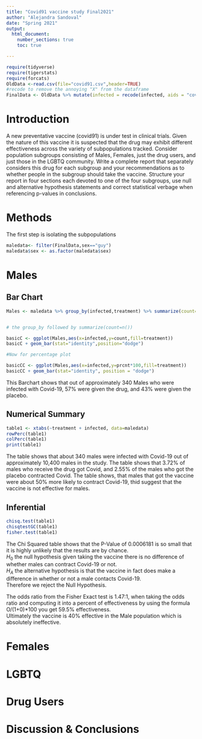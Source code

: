 ```yaml
---
title: "Covid91 vaccine study Final2021"
author: "Alejandra Sandoval"
date: "Spring 2021"
output: 
  html_document:
    number_sections: true
    toc: true

---
```


```r
require(tidyverse)
require(tigerstats)
require(forcats)
OldData <-read.csv(file="covid91.csv",header=TRUE)
#recode to remove the annoying "X" from the dataframe
FinalData <- OldData %>% mutate(infected = recode(infected, aids = "covid", none = "OK" )) %>% select(-one_of("X"))
```

# Introduction

A new  preventative vaccine (covid91) is under test in clinical trials. Given the nature of this vaccine it is suspected that the drug may exhibit different effectiveness across the variety of subpopulations tracked. Consider population subgroups consisting of Males, Females, just the drug users, and just those in the LGBTQ community. Write a complete report that separately considers this drug for each subgroup and your recommendations as to whether people in the subgroup should take the vaccine. Structure your report in four sections each devoted to one of the four subgroups, use null and alternative hypothesis statements and correct statistical verbage when referencing p-values in conclusions.

# Methods

The first step is isolating the subpopulations 
```r
maledata<- filter(FinalData,sex=="guy")
maledata$sex <- as.factor(maledata$sex)
```

# Males

## Bar Chart

```r
Males <- maledata %>% group_by(infected,treatment) %>% summarize(count=n()) %>% mutate(prcnt=count/sum(count))


# the group_by followed by summarize(count=n())

basicC <- ggplot(Males,aes(x=infected,y=count,fill=treatment))
basicC + geom_bar(stat="identity",position="dodge")

#Now for percentage plot

basicCC <- ggplot(Males,aes(x=infected,y=prcnt*100,fill=treatment)) 
basicCC + geom_bar(stat="identity", position = "dodge")
```

This Barchart shows that out of approximately 340 Males who were infected with Covid-19, 57% were given the drug, and 43% were given the placebo.

## Numerical Summary

```r
table1 <- xtabs(~treatment + infected, data=maledata)
rowPerc(table1)
colPerc(table1)
print(table1)
```

The table shows that about 340 males were infected with Covid-19 out of approximately 10,400 males in the study. The table shows that 3.72% of males who receive the drug got Covid, and 2.55% of the males who got the placebo contracted Covid. The table shows, that males that got the vaccine were about 50% more likely to contract Covid-19, thid suggest that the vaccine is not effective for males.

## Inferential  

```r
chisq.test(table1)
chisqtestGC(table1)
fisher.test(table1)
```

The Chi Squared table shows that the P-Value of 0.0006181 is so small that it is highly unlikely that the results are by chance.  
$H_0$ the null hypothesis given taking the vaccine there is no difference of whether males can contract Covid-19 or not.  
$H_A$ the alternative hypothesis is that the vaccine in fact does make a difference in whether or not a male contacts Covid-19.  
Therefore we reject the Null Hypothesis.

The odds ratio from the Fisher Exact test is 1.47:1, when taking the odds ratio and computing it into a percent of effectiveness by using the formula O/(1+0)*100 you get 59.5% effectiveness.  
Ultimately the vaccine is 40% effective in the Male population which is absolutely ineffective.

# Females

# LGBTQ

# Drug Users

# Discussion & Conclusions


